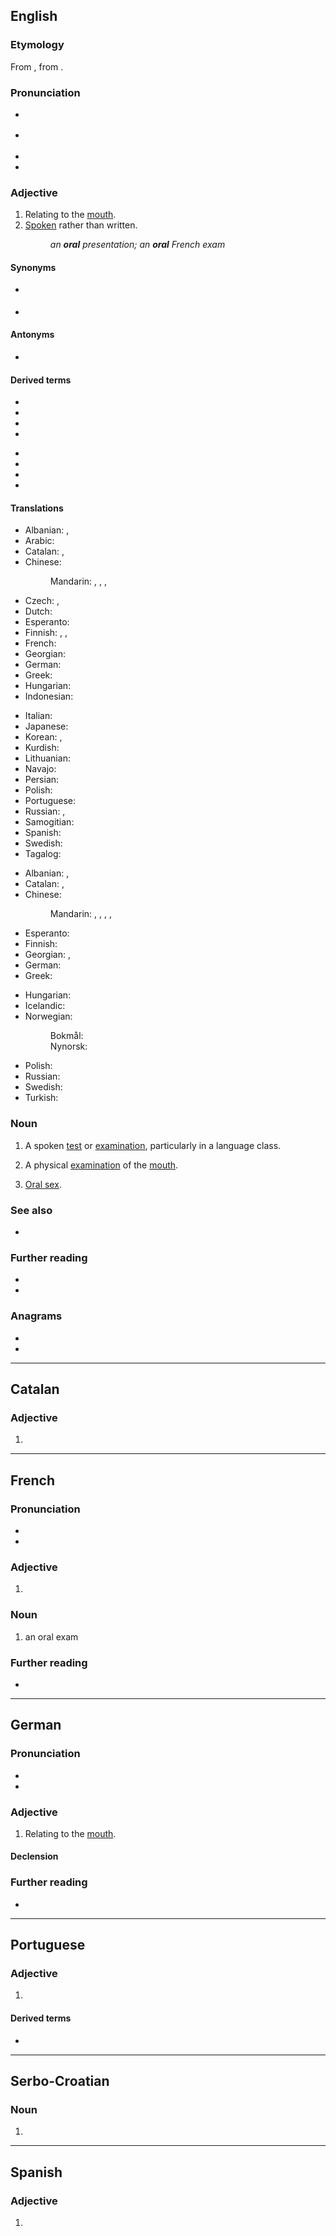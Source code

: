 {{also|Oral}}
==English==

===Etymology===
From {{etyl|NL.|en}} {{m|la|oralis||of the mouth}}, from {{etyl|la|en}} {{m|la|os||the mouth}}.

===Pronunciation===
* {{a|UK}} {{IPA|/ˈɔːɹəl/|/ˈɒɹəl/|lang=en}}
* {{a|US}} {{IPA|/ˈɔɹəl/|/ˈɑɹəl/|lang=en}}
* {{rhymes|ɔːɹəl|lang=en}}
* {{homophones|aural|lang=en}}

===Adjective===
{{en-adj|-}}

# Relating to the [[mouth]].
# [[spoken|Spoken]] rather than written.
#: ''an '''oral''' presentation; an '''oral''' French exam''

====Synonyms====
* {{l|en|mouthly}} {{qualifier|rare}}
* {{l|en|spoken}}

====Antonyms====
* {{l|en|written}}

====Derived terms====
{{rel-top|Terms derived from ''oral''}}
* {{l|en|oracy}}
* {{l|en|oral availability}}
* {{l|en|oral gratification}}
* {{l|en|oral history}}
{{rel-mid}}
* {{l|en|oral lore}}
* {{l|en|oral sex}}
* {{l|en|oral tradition}}
* {{l|en|orature}}
{{rel-bottom}}

====Translations====
{{trans-top|relating to the mouth}}
* Albanian: {{t+|sq|gojor}}, {{t|sq|oral}}
* Arabic: {{t|ar|شَفَهِيّ}}
* Catalan: {{t+|ca|oral}}, {{t+|ca|bucal}}
* Chinese:
*: Mandarin: {{t+|cmn|口頭|alt=口頭的|sc=Hani}}, {{t+|cmn|口头|alt=口头的|tr=kǒutóu de|sc=Hani}}, {{qualifier|of medicine}} {{t+|cmn|口服|alt=口服的|tr=kǒufú de|sc=Hani}}, {{qualifier|of the oral cavity}} {{t+|cmn|口腔|alt=口腔的|tr=kǒuqiāng de|sc=Hani}}
* Czech: {{t+|cs|ústní}}, {{t|cs|orální}}
* Dutch: {{t|nl|mondelijk}}
* Esperanto: {{t|eo|buŝa}}
* Finnish: {{t+|fi|suu|alt=suu-}}, {{t|fi|suun}}, {{t|fi|oraalinen}}
* French: {{t+|fr|oral}}
* Georgian: {{t|ka|ორალური}}
* German: {{t+|de|oral}}
* Greek: {{t+|el|στοματικός}}
* Hungarian: {{t+|hu|orális}}
* Indonesian: {{t+|id|lisan}}
{{trans-mid}}
* Italian: {{t+|it|orale}}
* Japanese: {{t+|ja|口頭|alt=口頭の|tr=こうｔこうの, kōtō-no}}
* Korean: {{t+|ko|구두|alt=구두의|tr=kudu-ui|sc=Hang}}, {{t+|ko|구두|alt=입의}}
* Kurdish: {{t+|ku|devkî}}
* Lithuanian: {{t|lt|oralinis}}
* Navajo: {{t|nv|hazééʼdę́ę́ʼ}}
* Persian: {{t+|fa|دهانی|tr=dahâni|sc=fa-Arab}}
* Polish: {{t+|pl|ustny|m}}
* Portuguese: {{t+|pt|oral}}
* Russian: {{t+|ru|ротово́й}}, {{t+|ru|ора́льный}}
* Samogitian: {{t|sgs|oralėnės}}
* Spanish: {{t+|es|oral}}
* Swedish: {{t+|sv|muntlig}}
* Tagalog: {{t|tl|bunganga}}
{{trans-bottom}}

{{trans-top|spoken}}
* Albanian: {{t+|sq|gojor}}, {{t|sq|falur}}
* Catalan: {{t+|ca|oral}}, {{t+|ca|verbal}}
* Chinese:
*: Mandarin: {{t+|cmn|口頭|alt=口頭的|sc=Hani}}, {{t+|cmn|口头|alt=口头的|tr=kǒutóu de|sc=Hani}}, {{t+|cmn|口語|alt=口語的|sc=Hani}}, {{t+|cmn|口语|alt=口语的|tr=kǒuyǔ de|sc=Hani}}, {{t+|cmn|口述|alt=口语的|tr=kǒushù de|sc=Hani}}
* Esperanto: {{t+|eo|parola}}
* Finnish: {{t+|fi|suullinen}}
* Georgian: {{t|ka|ზეპირი}}, {{t|ka|სიტყვიერი}}
* German: {{t+|de|mündlich}}
* Greek: {{t+|el|προφορικός}}
{{trans-mid}}
* Hungarian: {{t+|hu|szóbeli}}
* Icelandic: {{t+|is|munnlegur}}
* Norwegian:
*: Bokmål: {{t+|nb|muntlig}}
*: Nynorsk: {{t|nn|munnleg}}
* Polish: {{t+|pl|ustny}}
* Russian: {{t+|ru|у́стный}}
* Swedish: {{t+|sv|muntlig}}
* Turkish: {{t+|tr|sözlü}}
{{trans-bottom}}

===Noun===
{{en-noun}}

# {{lb|en|countable}} A spoken [[test]] or [[examination]], particularly in a language class.
# {{lb|en|countable}} A physical [[examination]] of the [[mouth]].
# {{lb|en|uncountable|informal}} [[oral sex|Oral sex]].

===See also===
* {{l|en|aural}}

===Further reading===
* {{R:Webster 1913}}
* {{R:Century 1911}}

===Anagrams===
* {{l|en|Lora}}
* {{l|en|Orla}}

----

==Catalan==

===Adjective===
{{ca-adj|mf}}

# {{l|en|oral}}

----

==French==

===Pronunciation===
* {{IPA|/ɔʁal/|lang=fr}}
* {{homophones|orale|orales|lang=fr}}

===Adjective===
{{fr-adj}}

# {{l|en|oral}}

===Noun===
{{fr-noun|m}}

# an oral exam

===Further reading===
* {{R:TLFi}}

----

==German==

===Pronunciation===
* {{audio|De-oral.ogg|Audio|lang=de}}
* {{rhymes|aːl|lang=de}}

===Adjective===
{{de-adj|-}}

# Relating to the [[mouth]].

====Declension====
{{de-decl-adj-notcomp|oral}}

===Further reading===
* {{R:Duden}}

----

==Portuguese==

===Adjective===
{{pt-adj|or|al}}

# {{l|en|oral}}

====Derived terms====
* {{l|pt|oralidade}}

----

==Serbo-Croatian==

===Noun===
{{sh-noun|g=m}}

# {{obsolete spelling of|orao|lang=sh}}

----

==Spanish==

===Adjective===
{{es-adj|pl=orales}}

# {{l|en|oral}}